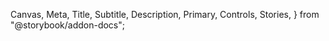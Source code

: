   Canvas,
  Meta,
  Title,
  Subtitle,
  Description,
  Primary,
  Controls,
  Stories,
} from "@storybook/addon-docs";

<Meta of={RadioGroupStories} />

<Title of={RadioGroupStories} />
<Subtitle of={RadioGroupStories} />
<Description of={RadioGroupStories} />
<Primary of={RadioGroupStories} />

Note that `RadioGroup` does not include an `isOptional` prop, since a `RadioGroup` should
only be used if it's required. If you need similar functionality that supports optionality,
use a `Checkbox` or `CheckboxGroup` instead.

<Controls />
<Stories />
